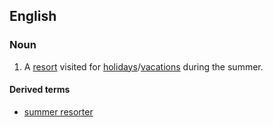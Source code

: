 ==English==
===Noun===
{{en-noun|sg=[[summer]] [[resort]]}}

#A [[resort]] visited for [[holiday]]s/[[vacation]]s during the summer.

====Derived terms====
*[[summer resorter]]